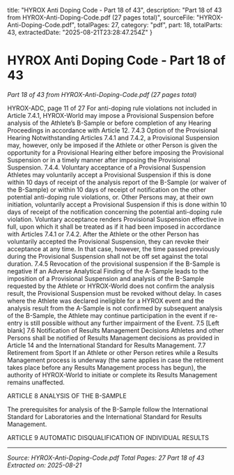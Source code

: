   title: "HYROX Anti Doping Code - Part 18 of 43",
  description: "Part 18 of 43 from HYROX-Anti-Doping-Code.pdf (27 pages total)",
  sourceFile: "HYROX-Anti-Doping-Code.pdf",
  totalPages: 27,
  category: "pdf",
  part: 18,
  totalParts: 43,
  extractedDate: "2025-08-21T23:28:47.254Z"
}

# HYROX Anti Doping Code - Part 18 of 43

*Part 18 of 43 from HYROX-Anti-Doping-Code.pdf (27 pages total)*

HYROX-ADC, page 11 of 27
For anti-doping rule violations not included in Article 7.4.1, HYROX-World may impose
a Provisional Suspension before analysis of the Athlete’s B-Sample or before
completion of any Hearing Proceedings in accordance with Article 12.
7.4.3 Option of the Provisional Hearing
Notwithstanding Articles 7.4.1 and 7.4.2, a Provisional Suspension may, however, only
be imposed if the Athlete or other Person is given the opportunity for a Provisional
Hearing either before imposing the Provisional Suspension or in a timely manner after
imposing the Provisional Suspension.
7.4.4. Voluntary acceptance of a Provisional Suspension
Athletes may voluntarily accept a Provisional Suspension if this is done within 10 days
of receipt of the analysis report of the B-Sample (or waiver of the B-Sample) or within
10 days of receipt of notification on the other potential anti-doping rule violations, or.
Other Persons may, at their own initiation, voluntarily accept a Provisional
Suspension if this is done within 10 days of receipt of the notification concerning the
potential anti-doping rule violation. Voluntary acceptance renders Provisional
Suspension effective in full, upon which it shall be treated as if it had been imposed
in accordance with Articles 7.4.1 or 7.4.2. After the Athlete or the other Person has
voluntarily accepted the Provisional Suspension, they can revoke their acceptance at
any time. In that case, however, the time passed previously during the Provisional
Suspension shall not be off set against the total duration.
7.4.5 Revocation of the provisional suspension if the B-Sample is negative
If an Adverse Analytical Finding of the A-Sample leads to the imposition of a
Provisional Suspension and analysis of the B-Sample requested by the Athlete or
HYROX-World does not confirm the analysis result, the Provisional Suspension must
be revoked without delay. In cases where the Athlete was declared ineligible for a
HYROX event and the analysis result from the A-Sample is not confirmed by
subsequent analysis of the B-Sample, the Athlete may continue participation in the
event if re-entry is still possible without any further impairment of the Event.
7.5 [Left blank]
7.6 Notification of Results Management Decisions
Athletes and other Persons shall be notified of Results Management decisions as
provided in Article 14 and the International Standard for Results Management.
7.7 Retirement from Sport
If an Athlete or other Person retires while a Results Management process is underway
(the same applies in case the retirement takes place before any Results Management
process has begun), the authority of HYROX-World to initiate or complete its Results
Management remains unaffected.

ARTICLE 8 ANALYSIS OF THE B-SAMPLE

The prerequisites for analysis of the B-Sample follow the International Standard for
Laboratories and the International Standard for Results Management.

ARTICLE 9 AUTOMATIC DISQUALIFICATION OF INDIVIDUAL RESULTS

---

*Source: HYROX-Anti-Doping-Code.pdf*
*Total Pages: 27*
*Part 18 of 43*
*Extracted on: 2025-08-21*
